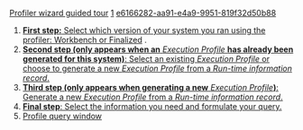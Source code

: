 [[Property:title|Profiler wizard guided tour]]
[[Property:weight|1]]
[[Property:uuid|e6166282-aa91-e4a9-9951-819f32d50b88]]
#  [[Select the Compilation mode|'''First step:''' Select which version of your system you ran using the profiler: Workbench or Finalized]] . 
# [[Reuse or Generate an Execution Profile| '''Second step (only appears when an ''' ''Execution Profile'' '''has already been generated for this system)''': Select an existing ''Execution Profile'' or choose to generate a new ''Execution Profile'' from a ''Run-time information record''. ]]  
#  [[Select a Run-time information record to generate the Execution Profile| '''Third step (only appears when generating a new ''' ''Execution Profile''''')''': Generate a new ''Execution Profile'' from a ''Run-time information record''. ]]  
#  [[Select the information you need and formulate your query|'''Final step''': Select the information you need and formulate your query.]]  
# [[Profile query window|Profile query window]] 

{{seealso| '''See Also''' <br/>
[[Profiler wizard: Introduction|How the Profiler wizard works]]  <br/>
[[Profiling|How to profile a system]]  }}





